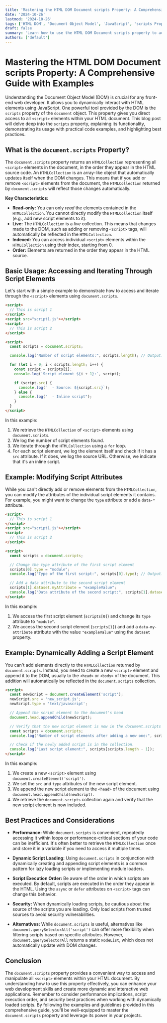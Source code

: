 ```yaml
---
title: 'Mastering the HTML DOM Document scripts Property: A Comprehensive Guide with Examples'
date: '2024-10-26'
lastmod: '2024-10-26'
tags: ['HTML DOM', 'Document Object Model', 'JavaScript', 'scripts Property', 'HTMLCollection', 'Web Development', 'Front-End Development']
draft: false
summary: 'Learn how to use the HTML DOM Document scripts property to access and manipulate all <script> elements within your HTML document using JavaScript. This comprehensive guide provides detailed explanations, practical code examples, and best practices for efficient web development.'
authors: ['default']
---
```


# Mastering the HTML DOM Document scripts Property: A Comprehensive Guide with Examples

Understanding the Document Object Model (DOM) is crucial for any front-end web developer. It allows you to dynamically interact with HTML elements using JavaScript.  One powerful tool provided by the DOM is the `scripts` property of the `document` object. This property gives you direct access to all `<script>` elements within your HTML document. This blog post will delve deep into the `scripts` property, explaining its functionality, demonstrating its usage with practical code examples, and highlighting best practices.

## What is the `document.scripts` Property?

The `document.scripts` property returns an `HTMLCollection` representing all `<script>` elements in the document, in the order they appear in the HTML source code. An `HTMLCollection` is an array-like object that automatically updates itself when the DOM changes.  This means that if you add or remove `<script>` elements from the document, the `HTMLCollection` returned by `document.scripts` will reflect those changes automatically.

**Key Characteristics:**

*   **Read-only:** You can only *read* the elements contained in the `HTMLCollection`. You cannot directly modify the `HTMLCollection` itself (e.g., add new script elements to it).
*   **Live:**  The `HTMLCollection` is a *live* collection. This means that changes made to the DOM, such as adding or removing `<script>` tags, will automatically be reflected in the `HTMLCollection`.
*   **Indexed:** You can access individual `<script>` elements within the `HTMLCollection` using their index, starting from 0.
*   **Order:** Elements are returned in the order they appear in the HTML source.

## Basic Usage: Accessing and Iterating Through Script Elements

Let's start with a simple example to demonstrate how to access and iterate through the `<script>` elements using `document.scripts`.

```html
<script>
  // This is script 1
</script>
<script src="script1.js"></script>
<script>
  // This is script 2
</script>

<script>
  const scripts = document.scripts;

  console.log("Number of script elements:", scripts.length); // Output: 3

  for (let i = 0; i < scripts.length; i++) {
    const script = scripts[i];
    console.log(`Script element ${i + 1}:`, script);

    if (script.src) {
      console.log(`  - Source: ${script.src}`);
    } else {
      console.log("  - Inline script");
    }
  }
</script>
```

In this example:

1.  We retrieve the `HTMLCollection` of `<script>` elements using `document.scripts`.
2.  We log the number of script elements found.
3.  We iterate through the `HTMLCollection` using a `for` loop.
4.  For each script element, we log the element itself and check if it has a `src` attribute. If it does, we log the source URL. Otherwise, we indicate that it's an inline script.

## Example: Modifying Script Attributes

While you can't directly add or remove elements from the `HTMLCollection`, you can modify the attributes of the individual script elements it contains.  For example, you might want to change the `type` attribute or add a `data-*` attribute.

```html
<script>
  // This is script 1
</script>
<script src="script1.js"></script>
<script>
  // This is script 2
</script>

<script>
  const scripts = document.scripts;

  // Change the type attribute of the first script element
  scripts[0].type = "module";
  console.log("Type of the first script:", scripts[0].type); // Output: module

  // Add a data attribute to the second script element
  scripts[1].dataset.myAttribute = "exampleValue";
  console.log("Data attribute of the second script:", scripts[1].dataset.myAttribute); // Output: exampleValue
</script>
```

In this example:

1.  We access the first script element (`scripts[0]`) and change its `type` attribute to `"module"`.
2.  We access the second script element (`scripts[1]`) and add a `data-my-attribute` attribute with the value `"exampleValue"` using the `dataset` property.

## Example: Dynamically Adding a Script Element

You can't add elements directly to the `HTMLCollection` returned by `document.scripts`.  Instead, you need to create a new `<script>` element and append it to the DOM, usually to the `<head>` or `<body>` of the document. This addition will automatically be reflected in the `document.scripts` collection.

```html
<script>
  const newScript = document.createElement('script');
  newScript.src = 'new_script.js';
  newScript.type = 'text/javascript';

  // Append the script element to the document's head
  document.head.appendChild(newScript);

  // Verify that the new script element is now in the document.scripts collection
  const scripts = document.scripts;
  console.log("Number of script elements after adding a new one:", scripts.length); // Output: The original number + 1

  // Check if the newly added script is in the collection.
  console.log("Last script element:", scripts[scripts.length - 1]);
</script>
```

In this example:

1.  We create a new `<script>` element using `document.createElement('script')`.
2.  We set the `src` and `type` attributes of the new script element.
3.  We append the new script element to the `<head>` of the document using `document.head.appendChild(newScript)`.
4.  We retrieve the `document.scripts` collection again and verify that the new script element is now included.

## Best Practices and Considerations

*   **Performance:**  While `document.scripts` is convenient, repeatedly accessing it within loops or performance-critical sections of your code can be inefficient.  It's often better to retrieve the `HTMLCollection` once and store it in a variable if you need to access it multiple times.

*   **Dynamic Script Loading:**  Using `document.scripts` in conjunction with dynamically creating and appending script elements is a common pattern for lazy loading scripts or implementing module loaders.

*   **Script Execution Order:**  Be aware of the order in which scripts are executed.  By default, scripts are executed in the order they appear in the HTML. Using the `async` or `defer` attributes on `<script>` tags can change this behavior.

*   **Security:**  When dynamically loading scripts, be cautious about the source of the scripts you are loading. Only load scripts from trusted sources to avoid security vulnerabilities.

*   **Alternatives:** While `document.scripts` is useful, alternatives like `document.querySelectorAll('script')` can offer more flexibility when filtering scripts based on specific attributes.  However, `document.querySelectorAll` returns a static `NodeList`, which does not automatically update with DOM changes.

## Conclusion

The `document.scripts` property provides a convenient way to access and manipulate all `<script>` elements within your HTML document. By understanding how to use this property effectively, you can enhance your web development skills and create more dynamic and interactive web applications. Remember to consider performance implications, script execution order, and security best practices when working with dynamically loaded scripts.  By following the examples and guidelines provided in this comprehensive guide, you'll be well-equipped to master the `document.scripts` property and leverage its power in your projects.